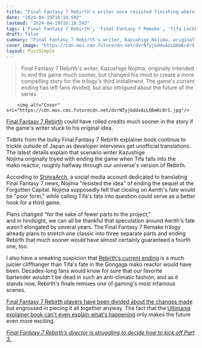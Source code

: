 ```yaml
---
title: "Final Fantasy 7 Rebirth's writer once resisted finishing where the original JRPG's tragic twist occurs, preferring a point that could have led to a much shorter game"
date: "2024-04-19T16:18:59Z"
lastmod: "2024-04-19T16:18:59Z"
tags: ['Final Fantasy 7 Rebirth', 'Final Fantasy 7 Remake', 'Tifa Lockhart', 'Aerith Gainsborough']
draft: false
summary: "Final Fantasy 7 Rebirth's writer, Kazushige Nojima, originally intended to end the game much sooner, but changed his mind to create a more compelling story for the trilogy's third installment. The game's current ending has left fans divided, but also intrigued about the future of the series."
cover_image: "https://cdn.mos.cms.futurecdn.net/dvrNTyjGddxAzLQ6mKc8rS.jpg" 
layout: PostSimple
---
```

> Final Fantasy 7 Rebirth's writer, Kazushige Nojima, originally intended to end the game much sooner, but changed his mind to create a more compelling story for the trilogy's third installment. The game's current ending has left fans divided, but also intrigued about the future of the series.


        <img alt="Cover" src="https://cdn.mos.cms.futurecdn.net/dvrNTyjGddxAzLQ6mKc8rS.jpg"/>
        
[Final Fantasy 7 Rebirth](https://www.gamesradar.com/final-fantasy-7-rebirth-guide/) could have rolled credits much sooner in the story if the game's writer stuck to his original idea.

Tidbits from the bulky Final Fantasy 7 Rebirth explainer book continue to trickle outside of Japan as developer interviews get unofficial translations. The latest details explain that scenario writer Kazushige Nojima originally toyed with ending the game when Tifa falls into the mako reactor, roughly halfway through our universe's version of Rebirth.

According to [ShinraArch](https://twitter.com/ShinraArch/status/1780385602942169099), a social media account dedicated to translating Final Fantasy 7 news, Nojima "resisted the idea" of ending the sequel at the Forgotten Capital. Nojima supposedly felt that closing on Aerith's fate would be "poor form," while calling Tifa's fate into question could serve as a better hook for a third game. 

Plans changed "for the sake of fewer parts to the project," and in hindsight, we can all be thankful that speculation around Aerith's fate wasn't elongated by several years. The Final Fantasy 7 Remake trilogy already plans to stretch one classic into three separate parts and ending Rebirth that much sooner would have almost certainly guaranteed a fourth one, too. 

I also have a sneaking suspicion that [Rebirth's current ending](https://www.gamesradar.com/final-fantasy-7-rebirth-ending-explained/) is a much juicier cliffhanger than Tifa's fate in the Gongaga mako reactor would have been. Decades-long fans would know for sure that our favorite bartender *wouldn't* be dead in such an anti-climatic fashion, and as it stands now, Rebirth's finale remixes one of gaming's most infamous scenes. 

[Final Fantasy 7 Rebirth players have been divided about the changes made](https://www.gamesradar.com/final-fantasy-7-rebirths-confusing-as-fk-ending-leaves-fans-divided-but-engrossed-in-piecing-together-what-it-all-means-for-the-rpgs-future/) but engrossed in piecing it all together anyway. The fact that the [Ultimania explainer book can't even explain what's happening](https://www.gamesradar.com/even-the-final-fantasy-7-rebirth-explainer-book-cant-explain-whats-up-with-the-jrpgs-divisive-ending/) only makes the future even more exciting.

[<em>Final Fantasy 7 Rebirth’s director is struggling to decide how to kick off Part 3.</em> ](https://www.gamesradar.com/final-fantasy-7-rebirths-director-is-struggling-to-decide-how-to-kick-off-the-jrpgs-final-installment/)
        